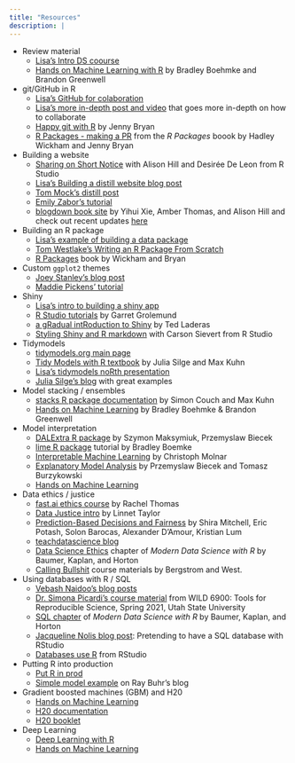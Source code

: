 ```yaml
---
title: "Resources"
description: |
---
```


* Review material
  - [Lisa's Intro DS coourse](https://ds112-lendway.netlify.app/) 
  - [Hands on Machine Learning with R](https://bradleyboehmke.github.io/HOML/) by Bradley Boehmke and Brandon Greenwell

* git/GitHub in R  
  - [Lisa's GitHub for colaboration](https://github.com/llendway/github_for_collaboration/blob/master/github_for_collaboration.md)  
  - [Lisa's more in-depth post and video](https://lisalendway.netlify.app/posts/2021-02-24-gitinrstudio/) that goes more in-depth on how to collaborate
  - [Happy git with R](https://happygitwithr.com/) by Jenny Bryan
  - [R Packages - making a PR](https://r-pkgs.org/git.html#git-pullreq) from the *R Packages* boook by Hadley Wickham and Jenny Bryan
  
* Building a website  
  - [Sharing on Short Notice](https://rstudio.com/resources/webinars/sharing-on-short-notice-how-to-get-your-materials-online-with-r-markdown/) with Alison Hill and Desirée De Leon from R Studio
  - [Lisa's Building a distill website blog post](https://lisalendway.netlify.app/posts/2020-12-09-buildingdistill/)  
  - [Tom Mock's distill post](https://themockup.blog/posts/2020-08-01-building-a-blog-with-distill/)
  - [Emily Zabor's tutorial](https://www.emilyzabor.com/tutorials/rmarkdown_websites_tutorial.html)  
  - [blogdown book site](https://bookdown.org/yihui/blogdown/) by Yihui Xie, Amber Thomas, and Alison Hill and check out recent updates [here](https://blog.rstudio.com/2021/01/18/blogdown-v1.0/)
  
* Building an R package  
  - [Lisa's example of building a data package](https://lisalendway.netlify.app/posts/2020-12-30-welcometothejungle/) 
  - [Tom Westlake's Writing an R Package From Scratch ](https://r-mageddon.netlify.app/post/writing-an-r-package-from-scratch/)  
  - [R Packages](https://r-pkgs.org/) book by Wickham and Bryan
  
* Custom `ggplot2` themes  
  - [Joey Stanley's blog post](https://joeystanley.com/blog/custom-themes-in-ggplot2)  
  - [Maddie Pickens' tutorial](https://rpubs.com/mclaire19/ggplot2-custom-themes)
  
* Shiny
  - [Lisa's intro to building a shiny app](https://animation-and-interactivity-in-r.netlify.app/#creating-an-app-with-shiny)  
  - [R Studio tutorials](https://shiny.rstudio.com/tutorial/) by Garret Grolemund  
  - [a gRadual intRoduction to Shiny](https://laderast.github.io/gradual_shiny/) by Ted Laderas
  - [Styling Shiny and R markdown](https://youtu.be/4OxokLdZQgQ) with Carson Sievert from R Studio
  
* Tidymodels
  - [tidymodels.org main page](https://www.tidymodels.org/)
  - [Tidy Models with R textbook](https://www.tmwr.org/) by Julia Silge and Max Kuhn
  - [Lisa's tidymodels noRth presentation](https://youtu.be/tVZO-aoXStE)
  - [Julia Silge's blog](https://juliasilge.com/) with great examples
  
* Model stacking / ensembles  
  - [stacks R package documentation](https://stacks.tidymodels.org/articles/basics.html) by Simon Couch and Max Kuhn
  - [Hands on Machine Learning](https://bradleyboehmke.github.io/HOML/stacking.html) by Bradley Boehmke & Brandon Greenwell
  
* Model interpretation
  - [DALExtra R package](https://modeloriented.github.io/DALEXtra/reference/explain_tidymodels.html) by Szymon Maksymiuk, Przemyslaw Biecek
  - [lime R package](https://uc-r.github.io/lime) tutorial by Bradley Boemke
  - [Interpretable Machine Learning](https://christophm.github.io/interpretable-ml-book/) by Christoph Molnar
  - [Explanatory Model Analysis](http://ema.drwhy.ai/) by Przemyslaw Biecek and Tomasz Burzykowski
  - [Hands on Machine Learning](https://bradleyboehmke.github.io/HOML/iml.html)
  
* Data ethics / justice
  - [fast.ai ethics course](https://ethics.fast.ai/videos/?lesson=1) by Rachel Thomas
  - [Data Justice intro](https://journals.sagepub.com/doi/10.1177/2053951717736335#:~:text=This%20paper%20posits%20that%20just,paths%20through%20a%20datafying%20world.) by Linnet Taylor
  - [Prediction-Based Decisions and Fairness](https://arxiv.org/abs/1811.07867)  by Shira Mitchell, Eric Potash, Solon Barocas, Alexander D'Amour, Kristian Lum  
  - [teachdatascience blog](https://teachdatascience.com/)  
  - [Data Science Ethics](https://mdsr-book.github.io/mdsr2e/ch-ethics.html#ethics-intro)  chapter of *Modern Data Science with R* by Baumer, Kaplan, and Horton
  - [Calling Bullshit](https://www.callingbullshit.org/syllabus.html) course materials by Bergstrom and West.

* Using databases with R / SQL
  - [Vebash Naidoo's blog posts](https://sciencificity-blog.netlify.app/posts/2020-12-12-using-the-tidyverse-with-databases/)  
  - [Dr. Simona Picardi's course material](https://ecorepsci.github.io/reproducible-science/rsqlite.html) from  WILD 6900: Tools for Reproducible Science, Spring 2021, Utah State University  
  - [SQL chapter](https://mdsr-book.github.io/mdsr2e/ch-sql.html#sec:dplyr-sql) of *Modern Data Science with R* by Baumer, Kaplan, and Horton  
  - [Jacqueline Nolis blog post](https://jnolis.com/blog/sql_database_rstudio/): Pretending to have a SQL database with RStudio  
  - [Databases use R](https://db.rstudio.com/) from RStudio
  
* Putting R into production
  - [Put R in prod](https://putrinprod.com/)
  - [Simple model example](https://raybuhr.github.io/blog/posts/making-predictions-over-http/) on Ray Buhr's blog
  
* Gradient boosted machines (GBM) and H20
  - [Hands on Machine Learning](https://bradleyboehmke.github.io/HOML/gbm.html)
  - [H20 documentation](https://docs.h2o.ai/h2o/latest-stable/h2o-docs/welcome.html)
  - [H20 booklet](https://www.h2o.ai/wp-content/uploads/2018/01/RBooklet.pdf)
  
* Deep Learning
  - [Deep Learning with R](https://www.manning.com/books/deep-learning-with-r#toc)
  - [Hands on Machine Learning](https://bradleyboehmke.github.io/HOML/deep-learning.html)
  